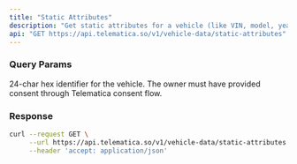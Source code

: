 ```yaml
---
title: "Static Attributes"
description: "Get static attributes for a vehicle (like VIN, model, year etc.)"
api: "GET https://api.telematica.so/v1/vehicle-data/static-attributes"
---
```


### Query Params

<ParamField query="vehicleId" type="string" required>
  24-char hex identifier for the vehicle. The owner must have provided consent
  through Telematica consent flow.
</ParamField>

### Response

<ParamField body="vin" type="string" required />

<ParamField body="model" type="string" required />

<ParamField body="year" type="number" required />

<ParamField body="make" type="string" required />

<ParamField body="registration" type="string" required />

<RequestExample>

```bash Request
curl --request GET \
     --url https://api.telematica.so/v1/vehicle-data/static-attributes \
     --header 'accept: application/json'
```

</RequestExample>
